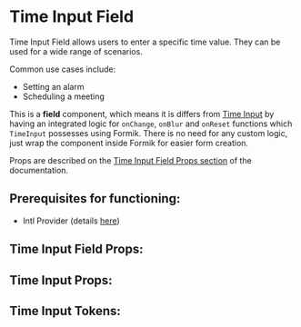 

# Time Input Field

Time Input Field allows users to enter a specific time value. They can be used for a wide range of scenarios.

Common use cases include:

- Setting an alarm
- Scheduling a meeting

This is a **field** component, which means it is differs from [Time Input](/docs/component-library-date-timeinput--with-label#time-input)
by having an integrated logic for `onChange`, `onBlur` and `onReset` functions which `TimeInput` possesses using Formik.
There is no need for any custom logic, just wrap the component inside Formik for easier form creation.

Props are described on the [Time Input Field Props section](/docs/component-library-formik-elements-timeinputfield--disabled#time-input-field-props)
of the documentation.

## **Prerequisites for functioning**:

- Intl Provider (details [here](/docs/component-library-intl-intl--basic))

<Stories includePrimary={true} />

## Time Input Field Props:

<ArgsTable of={TimeInputField} />

## Time Input Props:

<ArgsTable of={TimeInput} />

## Time Input Tokens:

<ThemeTokens component="TimeInput" />
